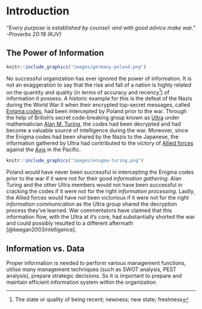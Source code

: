 # Introduction

<!-- __Goal__  -->

<!--  1. Communicate a deeper understanding of the usefulness of the procedures discussed in data collection and summarization -->
<!--  2. Create and generate different forms of graphical representations of data to convey information -->
_“Every purpose is established by counsel: and with good advice make war.” -Proverbs 20:18 (KJV)_

## The Power of Information

```r
knitr::include_graphics("images/germany-poland.png")
```

No successful organization has ever ignored the power of information. It is not an exaggeration to say that the rise and fall of a nation is highly related on the quantity and quality (in terms of accuracy and recency^[The state or quality of being recent; newness; new state; freshness]) of information it possess. A historic example for this is the defeat of the Nazis during the World War II when their encrypted top-secret messages, called [Enigma codes](https://www.britannica.com/topic/Enigma-German-code-device){target="_blank"}, had been intercepted by Poland prior to the war. Through the help of British's secret code-breaking group known as [Ultra](https://en.wikipedia.org/wiki/Ultra) under mathematician [Alan M. Turing](https://en.wikipedia.org/wiki/Alan_Turing), the codes had been decrypted and had become a valuable source of intelligence during the war. Moreover, since the Enigma codes had been shared by the Nazis to the Japanese, the information gathered by Ultra had contributed to the victory of [Allied forces](https://en.wikipedia.org/wiki/Allies_of_World_War_II) against the [Axis](https://en.wikipedia.org/wiki/Axis_powers) in the Pacific. 

```r
knitr::include_graphics("images/enigma-turing.png")
```

Poland would have never been successful in intercepting the Enigma codes prior to the war if it were not for their good _information gathering_. Alan Turing and the other Ultra members would not have been successful in cracking the codes if it were not for the right _information processing_. Lastly, the Allied forces would have not been victorious if it were not for the right _information communication_ as the Ultra group shared the decryption process they've learned. War commentators have claimed that this information flow, with the Ultra at it's core, had substantially shorted the war and could possibly resulted to a different aftermath [@keegan2003intelligence].


## Information vs. Data

Proper information is needed to perform various management functions, utilise many management techniques (such as SWOT analysis, PEST analysis), prepare strategic decisions. So it is important to prepare and maintain efficient information system within the organization




<!-- Efficiency and effectiveness of each decision are highly dependent on both the quality and quantity of information. -->

<!-- The most common definition of information is that it is data which is organized and specified for certain purpose, is accurate and timely, in a context which gives it value and importance and can possibly lead to widening of understanding on a subject or decrease uncertainty. Importance of information lies within a fact that it can affect decision making, behaviour or an outcome of certain event. For example, on a stock exchange if there is an information of company reporting significant decrease in profits the price of shares is falling not because of decrease itself but because of the information of it which causes share owners to sell their shares causing the decrease in price. -->

<!-- Proper information is needed to perform various management functions, utilise many management techniques (such as SWOT analysis, PEST analysis), prepare strategic decisions. So it is important do prepare and maintain efficient information system within the organization.  -->


<!-- ## The importance of data in decision-making -->

<!-- The ability to make effective decisions is crucial to an organization's survival in today's tumultuous business environment. In order for -->
<!-- firms to evaluate alternatives and make informed choices they must have -->
<!-- reliable and timely data upon which to make their decisions. Consequently, -->
<!-- the development of effective data management techniques is of central importance to an organization. Yet, many firms are learning that this is no -->
<!-- easy task as they find themselves inundated with nearly overwhelming -->
<!-- amounts of data. Assessing the specific data management issues firms face -->
<!-- and the development of an effective methodology to address these issues is -->
<!-- a central focus of this chapter. Specifically, this chapter explores data -->
<!-- management from a cybernetic approach and focuses on methods of transforming various forms of structured and semi-structured data into structured, useful data that an organization can utilize to make effective, informed decisions. -->


<!-- ## Impact of information on decision-making  -->

<!-- The quantity and quality of the information affects the efficiency and rationality of decisions. Choosing appropriate criteria for the selection of options (making a decision) is one of the fundamental problems of decision theory. One of the first selection criteria was established by the mainstream quantitative approach (operations research) and is on the search for the optimal solution, best under given circumstances. -->

<!-- The decision making process can be described as a process of transformation of information. Therefore, when considering the decision managers must take into account the issues of information processes, or more broadly, information and analysis of decision-making. This approach leads to following interpretation of the decision: -->

<!--   - Information is a kind of material for decision -->
<!--   - Any decision is also information for subsequent decisions -->
<!--   - The decision is information that causes action taken by subordinates or decisions of other managers. -->

<!-- Most of the information needed for managers is used to plan and control operations and to realization of their responsibility. Depending on the level in the hierarchy nature of the information needed by managers differs. Top management takes strategic decisions on major long-term perspective, and also formulate general objectives of the organization. At this level most useful information is obtained from the environment, and partly from inside information. Middle management makes tactical decisions and implements the policy set by the chief executives. They need internal and external information for both control and planning. Lower-level management (operational) mainly deals with current affairs, and therefore requires detailed inside information. Because the decision-making is a process of information processing, managers can be regarded as entities selecting and processing the information to make a decision.  -->